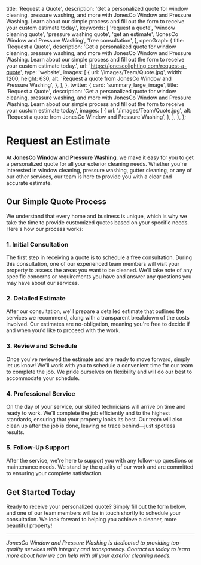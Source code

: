 
  title: 'Request a Quote',
  description: 'Get a personalized quote for window cleaning, pressure washing, and more with JonesCo Window and Pressure Washing. Learn about our simple process and fill out the form to receive your custom estimate today.',
  keywords: [
    'request a quote',
    'window cleaning quote',
    'pressure washing quote',
    'get an estimate',
    'JonesCo Window and Pressure Washing',
    'free consultation',
  ],
  openGraph: {
    title: 'Request a Quote',
    description: 'Get a personalized quote for window cleaning, pressure washing, and more with JonesCo Window and Pressure Washing. Learn about our simple process and fill out the form to receive your custom estimate today.',
    url: 'https://jonescolighting.com/request-a-quote',
    type: 'website',
    images: [
      {
        url: '/images/Team/Quote.jpg',
        width: 1200,
        height: 630,
        alt: 'Request a quote from JonesCo Window and Pressure Washing',
      },
    ],
  },
  twitter: {
    card: 'summary_large_image',
    title: 'Request a Quote',
    description: 'Get a personalized quote for window cleaning, pressure washing, and more with JonesCo Window and Pressure Washing. Learn about our simple process and fill out the form to receive your custom estimate today.',
    images: [
      {
        url: '/images/Team/Quote.jpg',
        alt: 'Request a quote from JonesCo Window and Pressure Washing',
      },
    ],
  },
};

# Request an Estimate

At **JonesCo Window and Pressure Washing**, we make it easy for you to get a personalized quote for all your exterior cleaning needs. Whether you're interested in window cleaning, pressure washing, gutter cleaning, or any of our other services, our team is here to provide you with a clear and accurate estimate.

## Our Simple Quote Process

We understand that every home and business is unique, which is why we take the time to provide customized quotes based on your specific needs. Here's how our process works:

### 1. Initial Consultation

The first step in receiving a quote is to schedule a free consultation. During this consultation, one of our experienced team members will visit your property to assess the areas you want to be cleaned. We'll take note of any specific concerns or requirements you have and answer any questions you may have about our services.

### 2. Detailed Estimate

After our consultation, we'll prepare a detailed estimate that outlines the services we recommend, along with a transparent breakdown of the costs involved. Our estimates are no-obligation, meaning you're free to decide if and when you'd like to proceed with the work.

### 3. Review and Schedule

Once you've reviewed the estimate and are ready to move forward, simply let us know! We'll work with you to schedule a convenient time for our team to complete the job. We pride ourselves on flexibility and will do our best to accommodate your schedule.

### 4. Professional Service

On the day of your service, our skilled technicians will arrive on time and ready to work. We'll complete the job efficiently and to the highest standards, ensuring that your property looks its best. Our team will also clean up after the job is done, leaving no trace behind—just spotless results.

### 5. Follow-Up Support

After the service, we're here to support you with any follow-up questions or maintenance needs. We stand by the quality of our work and are committed to ensuring your complete satisfaction.

## Get Started Today

Ready to receive your personalized quote? Simply fill out the form below, and one of our team members will be in touch shortly to schedule your consultation. We look forward to helping you achieve a cleaner, more beautiful property!

---

*JonesCo Window and Pressure Washing is dedicated to providing top-quality services with integrity and transparency. Contact us today to learn more about how we can help with all your exterior cleaning needs.*
